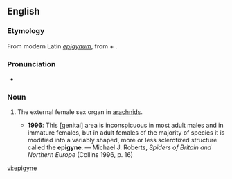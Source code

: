 ==English==
{{wikipedia}}

===Etymology===
From modern Latin ''[[epigynum]]'', from {{etyl|grc|en}} {{term|ἐπί|lang=grc}} + {{term|γυνή||female|lang=grc}}.

===Pronunciation===
* {{IPA|/ˈɛpɪdʒaɪn/|lang=en}}

===Noun===
{{en-noun}}

# {{context|zoology|lang=en}} The external female sex organ in [[arachnids]].
#* '''1996''': This [genital] area is inconspicuous in most adult males and in immature females, but in adult females of the majority of species it is modified into a variably shaped, more or less sclerotized structure called the '''epigyne'''. — Michael J. Roberts, ''Spiders of Britain and Northern Europe'' (Collins 1996, p. 16)

[[vi:epigyne]]